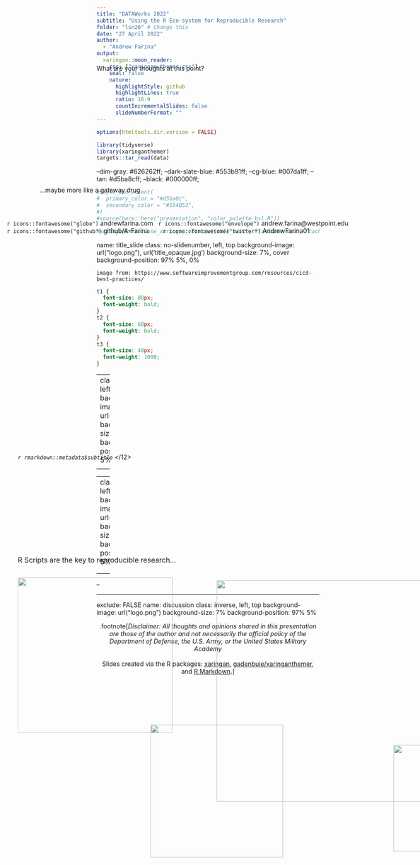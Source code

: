 ```yaml
---
title: "DATAWorks 2022"
subtitle: "Using the R Eco-system for Reproducible Research"
folder: "lsn26" # Change this
date: "27 April 2022"
author: 
  - "Andrew Farina"
output:
  xaringan::moon_reader:
    css: ["xaringan-themer.css"]
    seal: false
    nature:
      highlightStyle: github
      highlightLines: true
      ratio: 16:9
      countIncrementalSlides: false
      slideNumberFormat: ""
---
```


```r
options(htmltools.dir.version = FALSE)

library(tidyverse)
library(xaringanthemer)
targets::tar_read(data)
```

--dim-gray: #626262ff;
--dark-slate-blue: #553b91ff;
--cg-blue: #007da1ff;
--tan: #d5ba8cff;
--black: #000000ff;

```r
#style_duo_accent(
#  primary_color = "#d5ba8c",
#  secondary_color = "#554B53",
#)
#source(here::here("presentation", "color_palette_bsl.R"))
```


```r
#xaringanExtra::use_xaringan_extra(c("tile_view", #"animate_css", "tachyons", "logo", "use_fit_screen"))
```

name: title_slide
class: no-slidenumber, left, top
background-image: url("logo.png"), url('title_opaque.jpg')
background-size: 7%, cover
background-position: 97% 5%, 0% 

```asis
image from: https://www.softwareimprovementgroup.com/resources/cicd-best-practices/
```

```css
t1 {
  font-size: 80px;
  font-weight: bold;
}
t2 { 
  font-size: 60px;
  font-weight: bold;
}
t3 {
  font-size: 40px;
  font-weight: 1000;
}
```

<t1  style="margin-top: 180px; position:absolute; left: 50px">
  <i>
    `r rmarkdown::metadata$subtitle`
  </i>
</12>

<h3 style="position:absolute; top: 600px; left: 1000px"> 
  `r rmarkdown::metadata$date`
</h3>


<t3 style="position:absolute; top: 550px; left: 25px">
  `r icons::fontawesome("globe")` andrewfarina.com &nbsp;
  `r icons::fontawesome("envelope")` andrew.farina@westpoint.edu <br>
  `r icons::fontawesome("github")` github/A-Farina &nbsp;&nbsp;&nbsp;&nbsp;&nbsp;&nbsp; 
  `r icons::fontawesome("twitter")` AndrewFarina01 
</t3>

---
class: inverse, left, top
background-image: url("logo.png")
background-size: 7%
background-position: 97% 5%

<t1 style="position: absolute; margin-top: 200px; left: 50px">
  R Scripts are the key to reproducible research...
</t1>

--

<t2 style="position: absolute; top: 475px; left: 100px; text-align: center">
  ...maybe more like a gateway drug
</t2>

---
class: inverse, left, top
background-image: url("logo.png")
background-size: 7%
background-position: 97% 5%

<img src="r_logo.png" width="350px" style="position: absolute; margin-top: 20px; left: 50px"/>

<img src="workflow.png" width="500px" style="position: absolute; margin-top: 20px; left: 500px"/>

--

<img src="renv_logo.svg" width="300px" style="position: absolute; margin-top: 325px; left: 350px"/>

--

<img src="targets_logo.png" width="240px" style="position: absolute; margin-top: 340px; left: 900px"/>

---
exclude: FALSE
name: discussion
class: inverse, left, top
background-image: url("logo.png")
background-size: 7%
background-position: 97% 5%

<t2  style="position: absolute; top: 200px; text-align: center"> 
  What are your thoughts at this point? 
</t2>

<center>.footnote[*Disclaimer: All thoughts and opinions shared in this presentation are those of the author and not necessarily the official policy of the Department of Defense, the U.S. Army, or the United States Military Academy* <br><br>
Slides created via the R packages: 
[xaringan](https://github.com/yihui/xaringan), 
[gadenbuie/xaringanthemer](https://github.com/gadenbuie/xaringanthemer), and
[R Markdown](https://rmarkdown.rstudio.com).]
</center>
